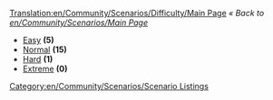 [[Translation:en/Community/Scenarios/Difficulty/Main Page]]
''« Back to [[en/Community/Scenarios/Main Page]]''

* [[en/Community/Scenarios/Difficulty/Easy|Easy]] '''(5)'''
* [[en/Community/Scenarios/Difficulty/Normal|Normal]] '''(15)'''
* [[en/Community/Scenarios/Difficulty/Hard|Hard]] '''(1)'''
* [[en/Community/Scenarios/Difficulty/Extreme|Extreme]] '''(0)'''

[[Category:en/Community/Scenarios/Scenario Listings]]